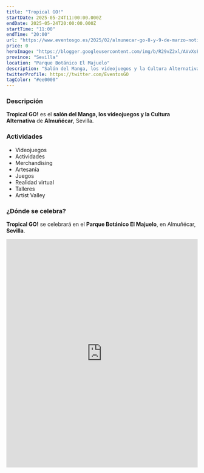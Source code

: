 ```yaml
---
title: "Tropical GO!"
startDate: 2025-05-24T11:00:00.000Z
endDate: 2025-05-24T20:00:00.000Z
startTime: "11:00"
endTime: "20:00"
url: "https://www.eventosgo.es/2025/02/almunecar-go-8-y-9-de-marzo-noticias.html"
price: 0
heroImage: "https://blogger.googleusercontent.com/img/b/R29vZ2xl/AVvXsEiweL48xbeBEdwQNm1302XPWS42NFBs0AaSBhFRVD5U63w4BiSgfQsoh7sodx71-zBUGzwk1FS1wMuuhr6GJnIGCqM2IpwJXlwgxNJ3oNp34tCWcbu0mjzua7JSOPdSpMgzKUm17b-r5vrrx2WQnFl9oDjCbWqc2_4xuqOu9Mt63lXfAgreL5Uca-XfVkCr/s4961/TROPICAL.jpg"
province: "Sevilla"
location: "Parque Botánico El Majuelo"
description: "Salón del Manga, los videojuegos y la Cultura Alternativa de Tropical"
twitterProfile: https://twitter.com/EventosGO
tagColor: "#ee0000"
---
```


### Descripción

**Tropical GO!** es el **salón del Manga, los videojuegos y la Cultura Alternativa** de **Almuñécar**, Sevilla.

### Actividades

+ Videojuegos
+ Actividades
+ Merchandising
+ Artesanía
+ Juegos
+ Realidad virtual
+ Talleres
+ Artist Valley

### ¿Dónde se celebra?

**Tropical GO!** se celebrará en el **Parque Botánico El Majuelo**, en Almuñécar, **Sevilla**.

<iframe src="https://www.google.com/maps/embed?pb=!1m18!1m12!1m3!1d3165.740119669734!2d-6.005247023679451!3d37.490458628486195!2m3!1f0!2f0!3f0!3m2!1i1024!2i768!4f13.1!3m3!1m2!1s0xd126a008c685517%3A0x71dad791a1ac857d!2sParque%20del%20Majuelo!5e0!3m2!1ses!2ses!4v1747126928835!5m2!1ses!2ses" width="100%" height="600" style="border:0;" allowfullscreen="" loading="lazy" referrerpolicy="no-referrer-when-downgrade"></iframe>

